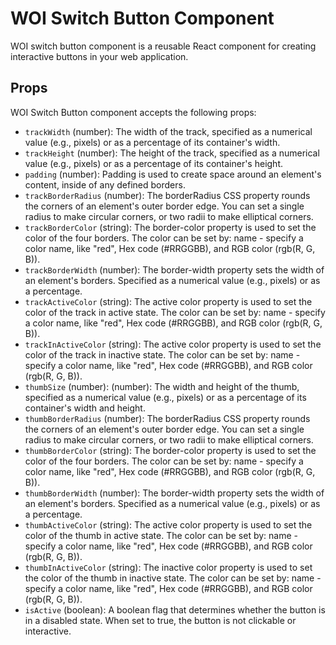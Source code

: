 # WOI Switch Button Component

WOI switch button component is a reusable React component for creating interactive buttons in your web application.

## Props

WOI Switch Button component accepts the following props:

- `trackWidth` (number): The width of the track, specified as a numerical value (e.g., pixels) or as a percentage of its container's width.
- `trackHeight` (number): The height of the track, specified as a numerical value (e.g., pixels) or as a percentage of its container's height.
- `padding` (number): Padding is used to create space around an element's content, inside of any defined borders.
- `trackBorderRadius` (number): The borderRadius CSS property rounds the corners of an element's outer border edge. You can set a single radius to make circular corners, or two radii to make elliptical corners.
- `trackBorderColor` (string): The border-color property is used to set the color of the four borders. The color can be set by: name - specify a color name, like "red", Hex code (#RRGGBB), and RGB color (rgb(R, G, B)).
- `trackBorderWidth` (number): The border-width property sets the width of an element's borders. Specified as a numerical value (e.g., pixels) or as a percentage.
- `trackActiveColor` (string):  The active color property is used to set the color of the track in active state.  The color can be set by: name - specify a color name, like "red", Hex code (#RRGGBB), and RGB color (rgb(R, G, B)).
- `trackInActiveColor` (string):  The active color property is used to set the color of the track in inactive state.  The color can be set by: name - specify a color name, like "red", Hex code (#RRGGBB), and RGB color (rgb(R, G, B)).
- `thumbSize` (number): (number): The width and height of the thumb, specified as a numerical value (e.g., pixels) or as a percentage of its container's width and height.
- `thumbBorderRadius` (number): The borderRadius CSS property rounds the corners of an element's outer border edge. You can set a single radius to make circular corners, or two radii to make elliptical corners.
- `thumbBorderColor` (string): The border-color property is used to set the color of the four borders. The color can be set by: name - specify a color name, like "red", Hex code (#RRGGBB), and RGB color (rgb(R, G, B)).
- `thumbBorderWidth` (number): The border-width property sets the width of an element's borders. Specified as a numerical value (e.g., pixels) or as a percentage.
- `thumbActiveColor` (string): The active color property is used to set the color of the thumb in active state. The color can be set by: name - specify a color name, like "red", Hex code (#RRGGBB), and RGB color (rgb(R, G, B)).
- `thumbInActiveColor` (string): The inactive color property is used to set the color of the thumb in inactive state. The color can be set by: name - specify a color name, like "red", Hex code (#RRGGBB), and RGB color (rgb(R, G, B)).
- `isActive` (boolean): A boolean flag that determines whether the button is in a disabled state. When set to true, the button is not clickable or interactive.